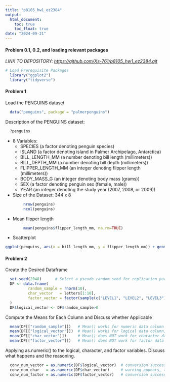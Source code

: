 ```yaml
---
title: "p8105_hw1_ez2384"
output: 
  html_document: 
    toc: true
    toc_float: true
date: "2024-09-21"
---
```


#### **Problem 0.1, 0.2, and loading relevant packages**

*LINK TO DEPOSITORY: <https://github.com/Xs-761/p8105_hw1_ez2384.git>*

```r
# Load Prerequisite Packages
  library("ggplot2")
  library("tidyverse")
```

#### **Problem 1**

Load the PENGUINS dataset
```r
  data("penguins", package = "palmerpenguins")
```

Description of the PENGUINS dataset:
```r
  ?penguins
```

* 8 Variables:
  * SPECIES (a factor denoting penguin species)
  * ISLAND (a factor denoting island in Palmer Archipelago, Antarctica)
  * BILL_LENGTH_MM (a number denoting bill length (millimeters))
  * BILL_DEPTH_MM (a number denoting bill depth (millimeters))
  * FLIPPER_LENGTH_MM (an integer denoting flipper length (millimeters))
  * BODY_MASS_G (an integer denoting body mass (grams))
  * SEX (a factor denoting penguin sex (female, male))
  * YEAR (an integer denoting the study year (2007, 2008, or 2009))
* Size of the Dataset: 344 x 8
```r
        nrow(penguins)
        ncol(penguins)
```
  - Mean flipper length
```r
        mean(penguins$flipper_length_mm, na.rm=TRUE)
```
  - Scatterplot
```r
ggplot(penguins, aes(x = bill_length_mm, y = flipper_length_mm)) + geom_point(aes(color = species), na.rm=TRUE, size=1) + theme_minimal() + ggtitle("Scatterplot of Bill Length vs. Flipper Length") + theme(plot.title = element_text(hjust = 0.35))
```

#### **Problem 2**

Create the Desired Dataframe
```r
  set.seed(2048)      # Select a pseudo random seed for replication purposes
  DF <- data.frame(
          random_sample = rnorm(10),
          char_vector   = letters[1:10],
          factor_vector = factor(sample(c("LEVEL1", "LEVEL2", "LEVEL3"), size = 10, replace = TRUE))  # To randomly select from the 3 levels
  )
  DF$logical_vector <- DF$random_sample>0
```
  
Compute the Means for Each Column and Discuss whether Applicable
```r
  mean(DF[["random_sample"]])   # Mean() works for numeric data column
  mean(DF[["logical_vector"]])  # Mean() works for logical data column, treating TRUE as 1 and FALSE as 0
  mean(DF[["char_vector"]])     # Mean() does NOT work for character data types, returning NA
  mean(DF[["factor_vector"]])   # Mean() does NOT work for factor data column, returning NA
```

Applying as.numeric() to the logical, character, and factor variables. Discuss what happens and the reasoning.
```r
  conv_num_vector = as.numeric(DF$logical_vector)  # conversion successful: treating TRUE as 1 and FALSE as 0
  conv_num_char   = as.numeric(DF$char_vector)     # warning appears, then returns NA throughout
  conv_num_factor = as.numeric(DF$factor_vector)   # conversion successful: treating the LEVEL CODE of the factor as 1, 2, 3 for the three levels specified
```
